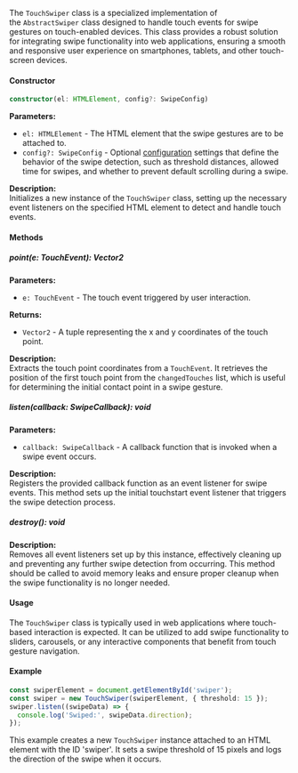 The `TouchSwiper` class is a specialized implementation of the `AbstractSwiper` class designed to handle touch events for swipe gestures on touch-enabled devices. This class provides a robust solution for integrating swipe functionality into web applications, ensuring a smooth and responsive user experience on smartphones, tablets, and other touch-screen devices.

#### Constructor

```ts
constructor(el: HTMLElement, config?: SwipeConfig)
```

**Parameters:**

* `el: HTMLElement` - The HTML element that the swipe gestures are to be attached to.
* `config?: SwipeConfig` - Optional [configuration](/web-js/configuration) settings that define the behavior of the swipe detection, such as threshold distances, allowed time for swipes, and whether to prevent default scrolling during a swipe.

**Description:**\
Initializes a new instance of the `TouchSwiper` class, setting up the necessary event listeners on the specified HTML element to detect and handle touch events.

#### Methods

##### point(e: TouchEvent): Vector2

**Parameters:**

* `e: TouchEvent` - The touch event triggered by user interaction.

**Returns:**

* `Vector2` - A tuple representing the x and y coordinates of the touch point.

**Description:**\
Extracts the touch point coordinates from a `TouchEvent`. It retrieves the position of the first touch point from the `changedTouches` list, which is useful for determining the initial contact point in a swipe gesture.

##### listen(callback: SwipeCallback): void

**Parameters:**

* `callback: SwipeCallback` - A callback function that is invoked when a swipe event occurs.

**Description:**\
Registers the provided callback function as an event listener for swipe events. This method sets up the initial touchstart event listener that triggers the swipe detection process.

##### destroy(): void

**Description:**\
Removes all event listeners set up by this instance, effectively cleaning up and preventing any further swipe detection from occurring. This method should be called to avoid memory leaks and ensure proper cleanup when the swipe functionality is no longer needed.

#### Usage

The `TouchSwiper` class is typically used in web applications where touch-based interaction is expected. It can be utilized to add swipe functionality to sliders, carousels, or any interactive components that benefit from touch gesture navigation.

#### Example

```ts
const swiperElement = document.getElementById('swiper');
const swiper = new TouchSwiper(swiperElement, { threshold: 15 });
swiper.listen((swipeData) => {
  console.log('Swiped:', swipeData.direction);
});
```

This example creates a new `TouchSwiper` instance attached to an HTML element with the ID 'swiper'. It sets a swipe threshold of 15 pixels and logs the direction of the swipe when it occurs.